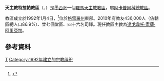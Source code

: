 {{Infobox Roman Catholic diocese
|Roman Catholic Diocese of = 天主教特拉帕教區
|Latin name of diocese = Dioecesis Tlapensis
|image =Catedral de Pungarabato.JPG
|caption =
|location = [[墨西哥|墨西哥]]
|territory =[[格雷羅州|格雷羅州]]東部
|population = 436,000
|rite = 拉丁禮
|patron = 
|province = 阿卡普爾科
|established = 1992年
|cathedral = 聖奧思定主教座堂
|副主教座堂 =
|leadership = 主教
|website =
|教宗 = 
|metropolitan =
|ordinary = 達戈韋托·索薩·阿里亞加
|coadjutor bishop = 
|emeritus = 
}}

'''天主教特拉帕教區'''（{{lang-la|Dioecesis Tlapensis}}、{{lang-es|Diócesis de Tlapa}}）是[[墨西哥|墨西哥]]一個[[羅馬天主教|羅馬天主教]][[教區|教區]]，屬[[天主教阿卡普爾科總教區|阿卡普爾科總教區]]。

教區成立於1992年1月4日，<ref>{{Cite web |url=http://www.vatican.va/holy_father/john_paul_ii/apost_constitutions/documents/hf_jp-ii_apc_19920104_tlapensis_lt.html |title=升為教區的宗座憲令 |access-date=2013-09-30 |archive-date=2014-05-18 |archive-url=https://web.archive.org/web/20140518003637/http://www.vatican.va/holy_father/john_paul_ii/apost_constitutions/documents/hf_jp-ii_apc_19920104_tlapensis_lt.html |dead-url=no }}</ref>位於[[格雷羅州|格雷羅州]]東部。2010年有教友436,000人（佔轄區總人口86.9%）、廿七個堂區、四十六名司鐸。現任教區主教為[[達戈韋托·索薩·阿里亞加|達戈韋托·索薩·阿里亞加]]。

==參考資料==
{{reflist}}
{{墨西哥天主教教區}}
[[Category:墨西哥天主教教區|T]]
[[Category:1992年建立的宗教组织|Category:1992年建立的宗教组织]]